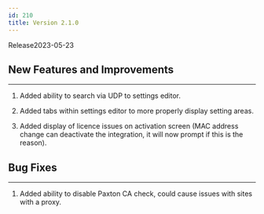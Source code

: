 ```yaml
---
id: 210
title: Version 2.1.0
---
```


Release<Separator/>2023-05-23

## New Features and Improvements

---

1. Added ability to search via UDP to settings editor.

1. Added tabs within settings editor to more properly display setting areas.

1. Added display of licence issues on activation screen (MAC address change can deactivate the integration, it will now prompt if this is the reason).

## Bug Fixes

---

1. Added ability to disable Paxton CA check, could cause issues with sites with a proxy.